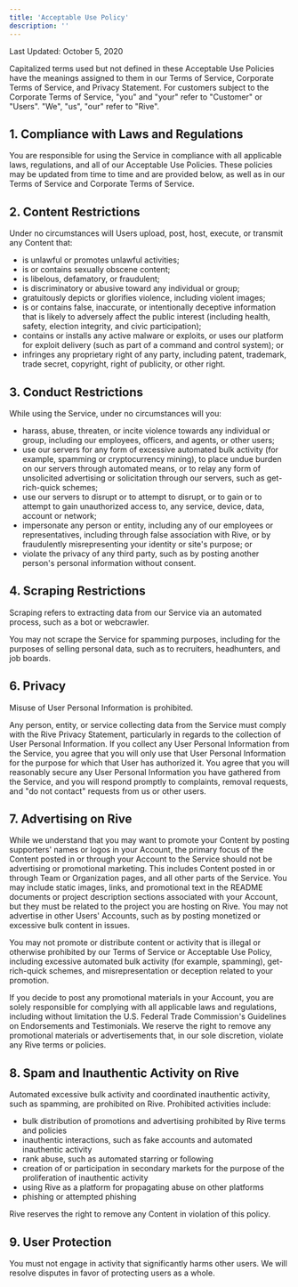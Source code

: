 ```yaml
---
title: 'Acceptable Use Policy'
description: ''
---
```


Last Updated: October 5, 2020 

Capitalized terms used but not defined in these Acceptable Use Policies have the meanings assigned to them in our Terms of Service, Corporate Terms of Service, and Privacy Statement. For customers subject to the Corporate Terms of Service, "you" and "your" refer to "Customer" or "Users". "We", "us", "our" refer to "Rive".

## 1. Compliance with Laws and Regulations 

You are responsible for using the Service in compliance with all applicable laws, regulations, and all of our Acceptable Use Policies. These policies may be updated from time to time and are provided below, as well as in our Terms of Service and Corporate Terms of Service.

## 2. Content Restrictions 

Under no circumstances will Users upload, post, host, execute, or transmit any Content that:

- is unlawful or promotes unlawful activities;
- is or contains sexually obscene content;
- is libelous, defamatory, or fraudulent;
- is discriminatory or abusive toward any individual or group;
- gratuitously depicts or glorifies violence, including violent images;
- is or contains false, inaccurate, or intentionally deceptive information that is likely to adversely affect the public interest (including health, safety, election integrity, and civic participation);
- contains or installs any active malware or exploits, or uses our platform for exploit delivery (such as part of a command and control system); or
- infringes any proprietary right of any party, including patent, trademark, trade secret, copyright, right of publicity, or other right.

## 3. Conduct Restrictions

While using the Service, under no circumstances will you:

- harass, abuse, threaten, or incite violence towards any individual or group, including our employees, officers, and agents, or other users;
- use our servers for any form of excessive automated bulk activity (for example, spamming or cryptocurrency mining), to place undue burden on our servers through automated means, or to relay any form of unsolicited advertising or solicitation through our servers, such as get-rich-quick schemes;
- use our servers to disrupt or to attempt to disrupt, or to gain or to attempt to gain unauthorized access to, any service, device, data, account or network;
- impersonate any person or entity, including any of our employees or representatives, including through false association with Rive, or by fraudulently misrepresenting your identity or site's purpose; or
- violate the privacy of any third party, such as by posting another person's personal information without consent.

## 4. Scraping Restrictions 

Scraping refers to extracting data from our Service via an automated process, such as a bot or webcrawler.

You may not scrape the Service for spamming purposes, including for the purposes of selling personal data, such as to recruiters, headhunters, and job boards.

## 6. Privacy

Misuse of User Personal Information is prohibited.

Any person, entity, or service collecting data from the Service must comply with the Rive Privacy Statement, particularly in regards to the collection of User Personal Information. If you collect any User Personal Information from the Service, you agree that you will only use that User Personal Information for the purpose for which that User has authorized it. You agree that you will reasonably secure any User Personal Information you have gathered from the Service, and you will respond promptly to complaints, removal requests, and "do not contact" requests from us or other users.

## 7. Advertising on Rive

While we understand that you may want to promote your Content by posting supporters' names or logos in your Account, the primary focus of the Content posted in or through your Account to the Service should not be advertising or promotional marketing. This includes Content posted in or through Team or Organization pages, and all other parts of the Service. You may include static images, links, and promotional text in the README documents or project description sections associated with your Account, but they must be related to the project you are hosting on Rive. You may not advertise in other Users' Accounts, such as by posting monetized or excessive bulk content in issues.

You may not promote or distribute content or activity that is illegal or otherwise prohibited by our Terms of Service or Acceptable Use Policy, including excessive automated bulk activity (for example, spamming), get-rich-quick schemes, and misrepresentation or deception related to your promotion.

If you decide to post any promotional materials in your Account, you are solely responsible for complying with all applicable laws and regulations, including without limitation the U.S. Federal Trade Commission's Guidelines on Endorsements and Testimonials. We reserve the right to remove any promotional materials or advertisements that, in our sole discretion, violate any Rive terms or policies.

## 8. Spam and Inauthentic Activity on Rive

Automated excessive bulk activity and coordinated inauthentic activity, such as spamming, are prohibited on Rive. Prohibited activities include:

- bulk distribution of promotions and advertising prohibited by Rive terms and policies
- inauthentic interactions, such as fake accounts and automated inauthentic activity
- rank abuse, such as automated starring or following
- creation of or participation in secondary markets for the purpose of the proliferation of inauthentic activity
- using Rive as a platform for propagating abuse on other platforms
- phishing or attempted phishing

Rive reserves the right to remove any Content in violation of this policy.

## 9. User Protection

You must not engage in activity that significantly harms other users. We will resolve disputes in favor of protecting users as a whole.